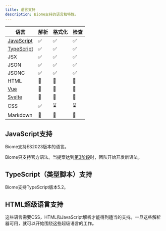 ```yaml
---
title: 语言支持
description: Biome支持的语言和特性。
---
```


| 语言                                    | 解析                                               | 格式化                                             | 检查                                               |
| --------------------------------------- | -------------------------------------------------- | -------------------------------------------------- | -------------------------------------------------- |
| [JavaScript](#javascript-support)       | <span aria-label="支持" role="img">✅</span>       | <span aria-label="支持" role="img">✅</span>       | <span aria-label="支持" role="img">✅</span>       |
| [TypeScript](#typescript-support)       | <span aria-label="支持" role="img">✅</span>       | <span aria-label="支持" role="img">✅</span>       | <span aria-label="支持" role="img">✅</span>       |
| JSX                                     | <span aria-label="支持" role="img">✅</span>       | <span aria-label="支持" role="img">✅</span>       | <span aria-label="支持" role="img">✅</span>       |
| JSON                                    | <span aria-label="支持" role="img">✅</span>       | <span aria-label="支持" role="img">✅</span>       | <span aria-label="支持" role="img">✅</span>       |
| JSONC                                   | <span aria-label="支持" role="img">✅</span>       | <span aria-label="支持" role="img">✅</span>       | <span aria-label="支持" role="img">✅</span>       |
| HTML                                    | <span aria-label="不在进行中" role="img">🚫</span> | <span aria-label="不在进行中" role="img">🚫</span> | <span aria-label="不在进行中" role="img">🚫</span> |
| [Vue](#html-super-languages-support)    | <span aria-label="不在进行中" role="img">🚫</span> | <span aria-label="不在进行中" role="img">🚫</span> | <span aria-label="不在进行中" role="img">🚫</span> |
| [Svelte](#html-super-languages-support) | <span aria-label="不在进行中" role="img">🚫</span> | <span aria-label="不在进行中" role="img">🚫</span> | <span aria-label="不在进行中" role="img">🚫</span> |
| CSS                                     | <span aria-label="正在进展中" role="img">✅️</span> | <span aria-label="正在进展中" role="img">⌛️</span> | <span aria-label="不在进行中" role="img">⌛️</span> |
| Markdown                                | <span aria-label="不在进行中" role="img">🚫</span> | <span aria-label="不在进行中" role="img">🚫</span> | <span aria-label="不在进行中" role="img">🚫</span> |

## JavaScript支持

Biome支持ES2023版本的语言。

Biome只支持官方语法。当提案达到[第3阶段](https://github.com/tc39/proposals#stage-3)时，团队开始开发新语法。

## TypeScript（类型脚本）支持

Biome支持TypeScript版本5.2。

## HTML超级语言支持

这些语言需要CSS，HTML和JavaScript解析才能得到适当的支持。一旦这些解析器可用，就可以开始围绕这些超级语言的工作。
